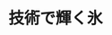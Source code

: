 ﻿---
title: "技術で輝く氷"
category: "工学院"
vol: 82
interviewee: "大河 誠司"
url: "http://www.netsus.mech.e.titech.ac.jp/"
tags: ["環境","装置","機構","冷却","ミクロ"]
pdf: "82-1-okawa.pdf"
career: ""
preface: "私たちにとって身近な存在である氷も、その性質には未だ明らかになっていない部分がある。氷の性質を理解することは、環境に配慮した設備やより効率的な機構の開発につながる。大河研究室では、氷の性質の解明とそれを利用した装置の開発を行なっている。本稿では、先生の研究の中から過冷却の解消、ミクロスケールでの氷の性質、凍結濃縮法といった3つのテーマを取り上げる。"
---
